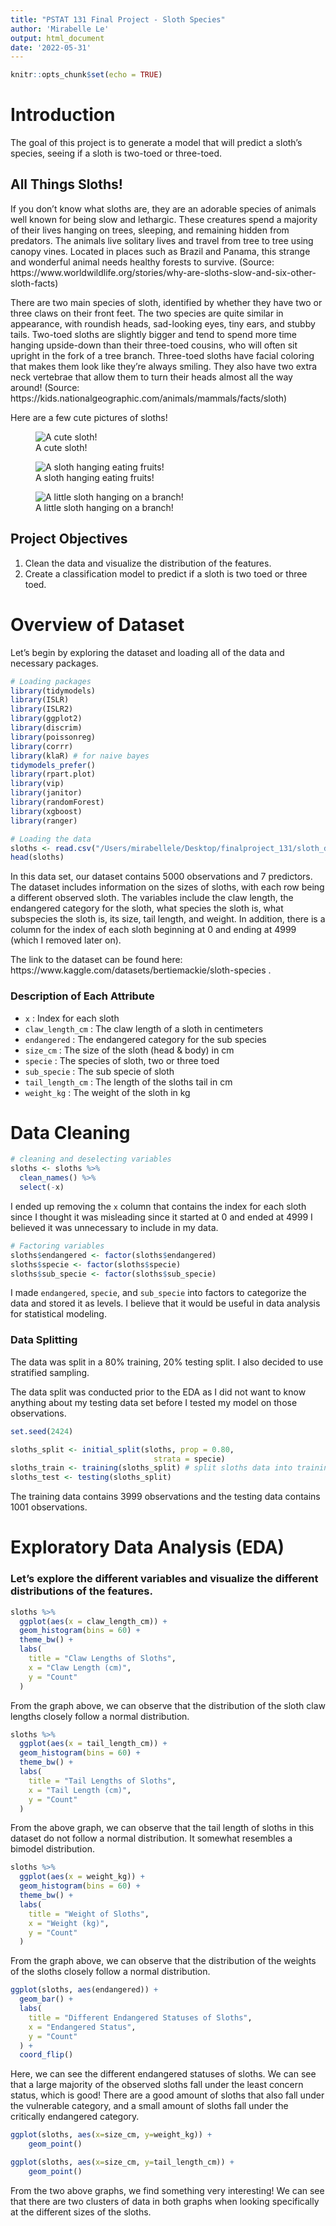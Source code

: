 ```yaml
---
title: "PSTAT 131 Final Project - Sloth Species"
author: 'Mirabelle Le'
output: html_document
date: '2022-05-31'
---
```


```r
knitr::opts_chunk$set(echo = TRUE)
```

# Introduction

The goal of this project is to generate a model that will predict a sloth's species, seeing if a sloth is two-toed or three-toed.

## All Things Sloths!

If you don't know what sloths are, they are an adorable species of animals well known for being slow and lethargic. These creatures spend a majority of their lives hanging on trees, sleeping, and remaining hidden from predators. The animals live solitary lives and travel from tree to tree using canopy vines. Located in places such as Brazil and Panama, this strange and wonderful animal needs healthy forests to survive. (Source: https://www.worldwildlife.org/stories/why-are-sloths-slow-and-six-other-sloth-facts)

There are two main species of sloth, identified by whether they have two or three claws on their front feet. The two species are quite similar in appearance, with roundish heads, sad-looking eyes, tiny ears, and stubby tails. Two-toed sloths are slightly bigger and tend to spend more time hanging upside-down than their three-toed cousins, who will often sit upright in the fork of a tree branch. Three-toed sloths have facial coloring that makes them look like they're always smiling. They also have two extra neck vertebrae that allow them to turn their heads almost all the way around! (Source: https://kids.nationalgeographic.com/animals/mammals/facts/sloth)

Here are a few cute pictures of sloths!

![A cute sloth!](/Users/mirabellele/Desktop/finalproject_131/sloth1.jpeg)

![A sloth hanging eating fruits!](/Users/mirabellele/Desktop/finalproject_131/sloth2.jpeg)

![A little sloth hanging on a branch!](/Users/mirabellele/Desktop/finalproject_131/sloth3.jpeg)

## Project Objectives

1. Clean the data and visualize the distribution of the features.
2. Create a classification model to predict if a sloth is two toed or three toed.


# Overview of Dataset

Let's begin by exploring the dataset and loading all of the data and necessary packages.

```r
# Loading packages
library(tidymodels)
library(ISLR) 
library(ISLR2) 
library(ggplot2)
library(discrim)
library(poissonreg)
library(corrr)
library(klaR) # for naive bayes
tidymodels_prefer()
library(rpart.plot)
library(vip)
library(janitor)
library(randomForest)
library(xgboost)
library(ranger)
```


```r
# Loading the data
sloths <- read.csv("/Users/mirabellele/Desktop/finalproject_131/sloth_data.csv") 
head(sloths)
```

In this data set, our dataset contains 5000 observations and 7 predictors. The dataset includes information on the sizes of sloths, with each row being a different observed sloth. The variables include the claw length, the endangered category for the sloth, what species the sloth is, what subspecies the sloth is, its size, tail length, and weight. In addition, there is a column for the index of each sloth beginning at 0 and ending at 4999 (which I removed later on).

The link to the dataset can be found here: https://www.kaggle.com/datasets/bertiemackie/sloth-species . 

### Description of Each Attribute

* `x` : Index for each sloth
* `claw_length_cm` : The claw length of a sloth in centimeters
* `endangered` : The endangered category for the sub species
* `size_cm` : The size of the sloth (head & body) in cm
* `specie` : The species of sloth, two or three toed
* `sub_specie` : The sub specie of sloth
* `tail_length_cm` : The length of the sloths tail in cm
* `weight_kg` : The weight of the sloth in kg

# Data Cleaning

```r
# cleaning and deselecting variables
sloths <- sloths %>% 
  clean_names() %>%
  select(-x) 
```

I ended up removing the `x` column that contains the index for each sloth since I thought it was misleading since it started at 0 and ended at 4999 I believed it was unnecessary to include in my data. 

```r
# Factoring variables
sloths$endangered <- factor(sloths$endangered)
sloths$specie <- factor(sloths$specie)
sloths$sub_specie <- factor(sloths$sub_specie)
```

I made `endangered`, `specie`, and `sub_specie` into factors to categorize the data and stored it as levels. I believe that it would be useful in data analysis for statistical modeling.

### Data Splitting

The data was split in a 80% training, 20% testing split. I also decided to use stratified sampling.

The data split was conducted prior to the EDA as I did not want to know anything about my testing data set before I tested my model on those observations.

```r
set.seed(2424)

sloths_split <- initial_split(sloths, prop = 0.80,
                                strata = specie)
sloths_train <- training(sloths_split) # split sloths data into training & testing set
sloths_test <- testing(sloths_split)
```

The training data contains 3999 observations and the testing data contains 1001 observations.


# Exploratory Data Analysis (EDA)

### Let's explore the different variables and visualize the different distributions of the features.

```r
sloths %>% 
  ggplot(aes(x = claw_length_cm)) +
  geom_histogram(bins = 60) +
  theme_bw() +
  labs(
    title = "Claw Lengths of Sloths",
    x = "Claw Length (cm)",
    y = "Count"
  ) 
```

From the graph above, we can observe that the distribution of the sloth claw lengths closely follow a normal distribution.


```r
sloths %>% 
  ggplot(aes(x = tail_length_cm)) +
  geom_histogram(bins = 60) +
  theme_bw() +
  labs(
    title = "Tail Lengths of Sloths",
    x = "Tail Length (cm)",
    y = "Count"
  ) 
```

From the above graph, we can observe that the tail length of sloths in this dataset do not follow a normal distribution. It somewhat resembles a bimodel distribution. 

```r
sloths %>% 
  ggplot(aes(x = weight_kg)) +
  geom_histogram(bins = 60) +
  theme_bw() +
  labs(
    title = "Weight of Sloths",
    x = "Weight (kg)",
    y = "Count"
  ) 
```

From the graph above, we can observe that the distribution of the weights of the sloths closely follow a normal distribution.

```r
ggplot(sloths, aes(endangered)) +
  geom_bar() +
  labs(
    title = "Different Endangered Statuses of Sloths",
    x = "Endangered Status",
    y = "Count"
  ) +
  coord_flip()
```

Here, we can see the different endangered statuses of sloths. We can see that a large majority of the observed sloths fall under the least concern status, which is good! There are a good amount of sloths that also fall under the vulnerable category, and a small amount of sloths fall under the critically endangered category.

```r
ggplot(sloths, aes(x=size_cm, y=weight_kg)) + 
    geom_point() 
```

```r
ggplot(sloths, aes(x=size_cm, y=tail_length_cm)) + 
    geom_point() 
```

From the two above graphs, we find something very interesting! We can see that there are two clusters of data in both graphs when looking specifically at the different sizes of the sloths. 

